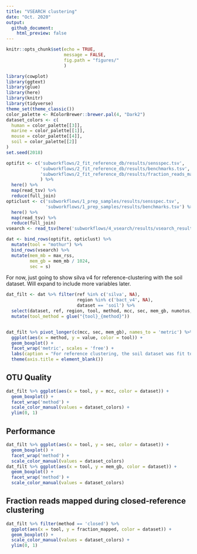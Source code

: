 ```yaml
---
title: "VSEARCH clustering"
date: "Oct. 2020"
output: 
  github_document:
    html_preview: false
---
```


```r
knitr::opts_chunk$set(echo = TRUE,
                      message = FALSE,
                      fig.path = "figures/"
                      )
```
```r
library(cowplot)
library(ggtext)
library(glue)
library(here)
library(knitr)
library(tidyverse)
theme_set(theme_classic())
color_palette <- RColorBrewer::brewer.pal(4, "Dark2")
dataset_colors <- c(
  human = color_palette[[3]],
  marine = color_palette[[1]],
  mouse = color_palette[[4]],
  soil = color_palette[[2]]
)
set.seed(2018)

optifit <- c('subworkflows/2_fit_reference_db/results/sensspec.tsv',
             'subworkflows/2_fit_reference_db/results/benchmarks.tsv',
             'subworkflows/2_fit_reference_db/results/fraction_reads_mapped.tsv'
             ) %>% 
  here() %>% 
  map(read_tsv) %>%
  reduce(full_join) 
opticlust <- c('subworkflows/1_prep_samples/results/sensspec.tsv',
               'subworkflows/1_prep_samples/results/benchmarks.tsv') %>% 
  here() %>% 
  map(read_tsv) %>% 
  reduce(full_join) 
vsearch <- read_tsv(here('subworkflows/4_vsearch/results/vsearch_results.tsv'))

dat <- bind_rows(optifit, opticlust) %>% 
  mutate(tool = "mothur") %>% 
  bind_rows(vsearch) %>% 
  mutate(mem_mb = max_rss,
         mem_gb = mem_mb / 1024,
         sec = s)
```


For now, just going to show silva v4 for reference-clustering with the soil dataset.
Will expand to include more variables later.
```r
dat_filt <- dat %>% filter(ref %in% c('silva', NA), 
                           region %in% c('bact_v4', NA),
                           dataset == 'soil') %>% 
  select(dataset, ref, region, tool, method, mcc, sec, mem_gb, numotus, fraction_mapped) %>% 
  mutate(tool_method = glue("{tool}_{method}"))


dat_filt %>% pivot_longer(c(mcc, sec, mem_gb), names_to = 'metric') %>% 
  ggplot(aes(x = method, y = value, color = tool)) +
  geom_boxplot() +
  facet_wrap('metric', scales = 'free') + 
  labs(caption = "For reference clustering, the soil dataset was fit to the silva db.") +
  theme(axis.title = element_blank())
```


## OTU Quality

```r
dat_filt %>% ggplot(aes(x = tool, y = mcc, color = dataset)) +
  geom_boxplot() +
  facet_wrap('method') +
  scale_color_manual(values = dataset_colors) +
  ylim(0, 1)
```

## Performance

```r
dat_filt %>% ggplot(aes(x = tool, y = sec, color = dataset)) +
  geom_boxplot() +
  facet_wrap('method') +
  scale_color_manual(values = dataset_colors)
dat_filt %>% ggplot(aes(x = tool, y = mem_gb, color = dataset)) +
  geom_boxplot() +
  facet_wrap('method') +
  scale_color_manual(values = dataset_colors)
```


## Fraction reads mapped during closed-reference clustering

```r
dat_filt %>% filter(method == 'closed') %>% 
  ggplot(aes(x = tool, y = fraction_mapped, color = dataset)) +
  geom_boxplot() +
  scale_color_manual(values = dataset_colors) +
  ylim(0, 1)
```
